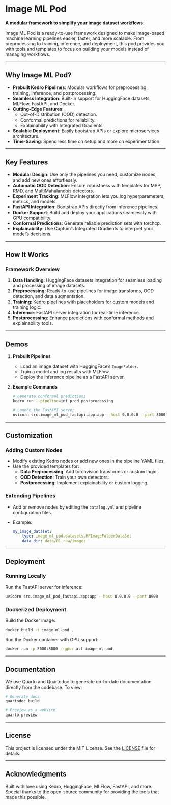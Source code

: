 # Image ML Pod

**A modular framework to simplify your image dataset workflows.**

Image ML Pod is a ready-to-use framework designed to make image-based machine learning pipelines easier, faster, and more scalable. From preprocessing to training, inference, and deployment, this pod provides you with tools and templates to focus on building your models instead of managing workflows.

---

## **Why Image ML Pod?**

- **Prebuilt Kedro Pipelines**: Modular workflows for preprocessing, training, inference, and postprocessing.
- **Seamless Integration**: Built-in support for HuggingFace datasets, MLFlow, FastAPI, and Docker.
- **Cutting-Edge Features**:
  - Out-of-Distribution (OOD) detection.
  - Conformal predictions for reliability.
  - Explainability with Integrated Gradients.
- **Scalable Deployment**: Easily bootstrap APIs or explore microservices architecture.
- **Time-Saving**: Spend less time on setup and more on experimentation.

---

## **Key Features**

- **Modular Design**: Use only the pipelines you need, customize nodes, and add new ones effortlessly.
- **Automatic OOD Detection**: Ensure robustness with templates for MSP, RMD, and MultiMahalanobis detectors.
- **Experiment Tracking**: MLFlow integration lets you log hyperparameters, metrics, and models.
- **FastAPI Integration**: Bootstrap APIs directly from inference pipelines.
- **Docker Support**: Build and deploy your applications seamlessly with GPU compatibility.
- **Conformal Predictions**: Generate reliable prediction sets with torchcp.
- **Explainability**: Use Captum’s Integrated Gradients to interpret your model’s decisions.

---

## **How It Works**

### Framework Overview

1. **Data Handling**: HuggingFace datasets integration for seamless loading and processing of image datasets.
2. **Preprocessing**: Ready-to-use pipelines for image transforms, OOD detection, and data augmentation.
3. **Training**: Kedro pipelines with placeholders for custom models and training logic.
4. **Inference**: FastAPI server integration for real-time inference.
5. **Postprocessing**: Enhance predictions with conformal methods and explainability tools.

---

## **Demos**

1. **Prebuilt Pipelines**
   - Load an image dataset with HuggingFace’s `ImageFolder`.
   - Train a model and log results with MLFlow.
   - Deploy the inference pipeline as a FastAPI server.

2. **Example Commands**
   ```bash
   # Generate conformal predictions
   kedro run --pipeline=inf_pred_postprocessing

   # Launch the FastAPI server
   uvicorn src.image_ml_pod_fastapi.app:app --host 0.0.0.0 --port 8000
   ```

---

## **Customization**

### Adding Custom Nodes

- Modify existing Kedro nodes or add new ones in the pipeline YAML files.
- Use the provided templates for:
  - **Data Preprocessing**: Add torchvision transforms or custom logic.
  - **OOD Detection**: Train your own detectors.
  - **Postprocessing**: Implement explainability or custom logging.

### Extending Pipelines

- Add or remove nodes by editing the `catalog.yml` and pipeline configuration files.
- Example:
  ```yaml
  my_image_dataset:
      type: image_ml_pod.datasets.HFImageFolderDataSet
      data_dir: data/01_raw/images
  ```

---

## **Deployment**

### Running Locally

Run the FastAPI server for inference:
```bash
uvicorn src.image_ml_pod_fastapi.app:app --host 0.0.0.0 --port 8000
```

### Dockerized Deployment

Build the Docker image:
```bash
docker build -t image-ml-pod .
```

Run the Docker container with GPU support:
```bash
docker run -p 8000:8000 --gpus all image-ml-pod
```

---

## **Documentation**

We use Quarto and Quartodoc to generate up-to-date documentation directly from the codebase. To view:

```bash
# Generate docs
quartodoc build

# Preview as a website
quarto preview
```

---

## **License**

This project is licensed under the MIT License. See the [LICENSE](LICENSE) file for details.

---

## **Acknowledgments**

Built with love using Kedro, HuggingFace, MLFlow, FastAPI, and more. Special thanks to the open-source community for providing the tools that made this possible.



